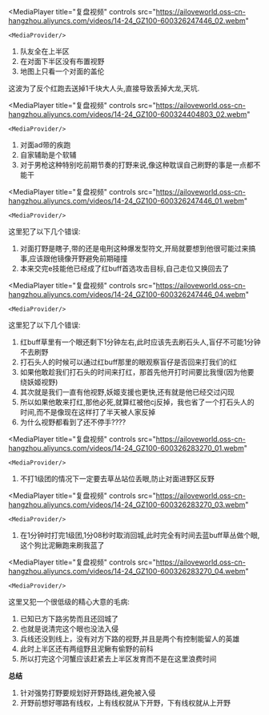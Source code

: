 
<MediaPlayer
    title="复盘视频"
    controls
    src="https://ailoveworld.oss-cn-hangzhou.aliyuncs.com/videos/14-24_GZ100-600326247446_02.webm"
>
    <MediaProvider/>
</MediaPlayer>

1. 队友全在上半区
2. 在对面下半区没有布置视野
3. 地图上只看一个对面的盖伦

这波为了反个红跑去送掉1千块大人头,直接导致丢掉大龙,天坑.


<MediaPlayer
    title="复盘视频"
    controls
    src="https://ailoveworld.oss-cn-hangzhou.aliyuncs.com/videos/14-24_GZ100-600324404803_02.webm"
>
    <MediaProvider/>
</MediaPlayer>

1. 对面ad带的疾跑
2. 自家辅助是个软辅
3. 对于男枪这种特别吃前期节奏的打野来说,像这种耽误自己刷野的事是一点都不能干


<MediaPlayer
    title="复盘视频"
    controls
    src="https://ailoveworld.oss-cn-hangzhou.aliyuncs.com/videos/14-24_GZ100-600326247446_01.webm"
>
    <MediaProvider/>
</MediaPlayer>

这里犯了以下几个错误:

1. 对面打野是瞎子,带的还是电刑这种爆发型符文,开局就要想到他很可能过来搞事,应该跟他镜像开野避免前期碰撞
2. 本来交完e技能他已经成了红buff首选攻击目标,自己走位又换回去了


<MediaPlayer
    title="复盘视频"
    controls
    src="https://ailoveworld.oss-cn-hangzhou.aliyuncs.com/videos/14-24_GZ100-600326247446_04.webm"
>
    <MediaProvider/>
</MediaPlayer>

这里犯了以下几个错误:

1. 红buff草里有一个眼还剩下1分钟左右,此时应该先去刷石头人,盲仔不可能1分钟不去刷野
2. 打石头人的时候可以通过红buff那里的眼观察盲仔是否回来打我们的红
3. 如果他敢趁我们打石头的时间来打红，那首先他开打时间要比我慢(因为他要绕妖姬视野)
4. 其次就是我们一直有他视野,妖姬支援也更快,还有就是他已经交过闪现
5. 所以如果他敢来打红,那他必死,就算红被他cj反掉，我也省了一个打石头人的时间,而不是像现在这样打了半天被人家反掉
6. 为什么视野都看到了还不停手????


<MediaPlayer
    title="复盘视频"
    controls
    src="https://ailoveworld.oss-cn-hangzhou.aliyuncs.com/videos/14-24_GZ100-600326283270_01.webm"
>
    <MediaProvider/>
</MediaPlayer>


1. 不打1级团的情况下一定要去草丛站位丢眼,防止对面进野区反野

<MediaPlayer
    title="复盘视频"
    controls
    src="https://ailoveworld.oss-cn-hangzhou.aliyuncs.com/videos/14-24_GZ100-600326283270_03.webm"
>
    <MediaProvider/>
</MediaPlayer>


1. 在1分钟时打完1级团,1分08秒时取消回城,此时完全有时间去蓝buff草丛做个眼,这个狗比泥鳅跑来刷我蓝了


<MediaPlayer
    title="复盘视频"
    controls
    src="https://ailoveworld.oss-cn-hangzhou.aliyuncs.com/videos/14-24_GZ100-600326283270_04.webm"
>
    <MediaProvider/>
</MediaPlayer>

这里又犯一个很低级的精心大意的毛病:

1. 已知已方下路劣势而且还回城了
2. 也就是说清完这个眼也没法入侵
3. 兵线还没到线上，没有对方下路的视野,并且是两个有控制能留人的英雄
4. 此时上半区还有两组野且泥鳅有偷野的前科
5. 所以打完这个河蟹应该赶紧去上半区发育而不是在这里浪费时间


**总结**

1. 针对强势打野要规划好开野路线,避免被入侵
2. 开野前想好哪路有线权，上有线权就从下开野，下有线权就从上开野

